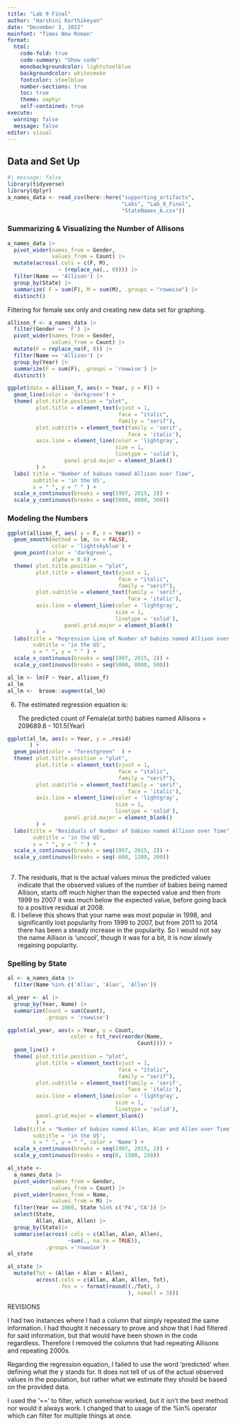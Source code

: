 ```yaml
---
title: "Lab 9 Final"
author: "Harshini Karthikeyan"
date: "December 3, 2022"
mainfont: "Times New Roman"
format: 
  html:
    code-fold: true
    code-summary: "Show code"
    monobackgroundcolor: lightsteelblue
    backgroundcolor: whitesmoke
    fontcolor: steelblue
    number-sections: true
    toc: true
    theme: zephyr
    self-contained: true
execute: 
  warning: false
  message: false
editor: visual
---
```


## Data and Set Up

```r
#| message: false
library(tidyverse)
library(dplyr)
a_names_data <- read_csv(here::here("supporting_artifacts",
                                    "Labs", "Lab_9_Final",
                                    "StateNames_A.csv"))
```

### Summarizing & Visualizing the Number of Allisons

```r
a_names_data |>   
  pivot_wider(names_from = Gender, 
              values_from = Count) |>
  mutate(across(.cols = c(F, M),
                ~ (replace_na(., 0)))) |>
  filter(Name == 'Allison') |>
  group_by(State) |>
  summarize( F = sum(F), M = sum(M), .groups = "rowwise") |>
  distinct()

```

Filtering for female sex only and creating new data set for graphing.

```r
allison_f <- a_names_data |>
  filter(Gender == 'F') |>
  pivot_wider(names_from = Gender, 
              values_from = Count) |>
  mutate(F = replace_na(F, 0)) |>
  filter(Name == 'Allison') |>
  group_by(Year) |>
  summarize(F = sum(F), .groups = 'rowwise') |>
  distinct()
```

```r
ggplot(data = allison_f, aes(x = Year, y = F)) +
  geom_line(color = 'darkgreen') +
  theme( plot.title.position = "plot",
         plot.title = element_text(vjust = 1,
                                   face = "italic",
                                   family = "serif"),
         plot.subtitle = element_text(family = 'serif',
                                      face = 'italic'), 
         axis.line = element_line(color = 'lightgray',
                                  size = 1,
                                  linetype = 'solid'),
                  panel.grid.major = element_blank()
         ) +
  labs( title = "Number of babies named Allison over Time",
        subtitle = 'in the US',
        x = " ", y = " " ) +
  scale_x_continuous(breaks = seq(1997, 2015, 2)) +
  scale_y_continuous(breaks = seq(5000, 8000, 500))
```

### Modeling the Numbers

```r
ggplot(allison_f, aes( y = F, x = Year)) +
  geom_smooth(method = lm, se = FALSE,
              color = 'lightskyblue') +
  geom_point(color = 'darkgreen',
              alpha = 0.6) +
  theme( plot.title.position = "plot",
         plot.title = element_text(vjust = 1,
                                   face = "italic",
                                   family = "serif"),
         plot.subtitle = element_text(family = 'serif',
                                      face = 'italic'), 
         axis.line = element_line(color = 'lightgray',
                                  size = 1,
                                  linetype = 'solid'),
                  panel.grid.major = element_blank()
         ) +
  labs(title = "Regression Line of Number of babies named Allison over Time",
        subtitle = 'in the US',
        x = " ", y = " " ) +
  scale_x_continuous(breaks = seq(1997, 2015, 2)) +
  scale_y_continuous(breaks = seq(5000, 8000, 500))
```

```r
al_lm <- lm(F ~ Year, allison_f)
al_lm
al_lm <-  broom::augment(al_lm)
```

6.  The estimated regression equation is:

    The predicted count of Female(at birth) babies named Allisons = 209689.8 - 101.5(Year)

```r
ggplot(al_lm, aes(x = Year, y = .resid)
       ) +
  geom_point(color = "forestgreen"  ) +
  theme( plot.title.position = "plot",
         plot.title = element_text(vjust = 1,
                                   face = "italic",
                                   family = "serif"),
         plot.subtitle = element_text(family = 'serif',
                                      face = 'italic'), 
         axis.line = element_line(color = 'lightgray',
                                  size = 1,
                                  linetype = 'solid'),
                  panel.grid.major = element_blank()
         ) +
  labs(title = "Residuals of Number of babies named Allison over Time",
        subtitle = 'in the US',
        x = " ", y = " " ) +
  scale_x_continuous(breaks = seq(1997, 2015, 2)) +
  scale_y_continuous(breaks = seq(-600, 1200, 200))
  
```

7.  The residuals, that is the actual values minus the predicted values indicate that the observed values of the number of babies being named Allison, starts off much higher than the expected value and then from 1999 to 2007 it was much below the expected value, before going back to a positive residual at 2008.
8.  I believe this shows that your name was most popular in 1998, and significantly lost popularity from 1999 to 2007, but from 2011 to 2014 there has been a steady increase in the popularity. So I would not say the name Allison is 'uncool', though it was for a bit, it is now slowly regaining popularity.

### Spelling by State

```r
al <- a_names_data |>
  filter(Name %in% c('Allan', 'Alan', 'Allen'))

al_year <- al |>
  group_by(Year, Name) |>
  summarize(Count = sum(Count),
            .groups = 'rowwise') 

ggplot(al_year, aes(x = Year, y = Count,
                    color = fct_rev(reorder(Name,
                                         Count)))) +
  geom_line() +
  theme( plot.title.position = "plot",
         plot.title = element_text(vjust = 1,
                                   face = "italic",
                                   family = "serif"),
         plot.subtitle = element_text(family = 'serif',
                                      face = 'italic'), 
         axis.line = element_line(color = 'lightgray',
                                  size = 1,
                                  linetype = 'solid'),
         panel.grid.major = element_blank()
         ) +
  labs(title = "Number of babies named Allan, Alan and Allen over Time",
        subtitle = 'in the US',
        x = " ", y = " ", color = 'Name') +
  scale_x_continuous(breaks = seq(1997, 2015, 2)) +
  scale_y_continuous(breaks = seq(0, 1500, 250))
```

```r
al_state <- 
  a_names_data |>
  pivot_wider(names_from = Gender, 
              values_from = Count) |>
  pivot_wider(names_from = Name, 
              values_from = M) |> 
  filter(Year == 2000, State %in% c('PA','CA')) |>
  select(State,
         Allan, Alan, Allen) |>
  group_by(State)|>
  summarise(across(.cols = c(Allan, Alan, Allen), 
                   ~sum(., na.rm = TRUE)),
            .groups ='rowwise')
al_state
```

```r
al_state |> 
  mutate(Tot = (Allan + Alan + Allen),
         across(.cols = c(Allan, Alan, Allen, Tot),
                .fns = ~ format(round((./Tot), 3
                                      ), nsmall = 3)))
```

REVISIONS

I had two instances where I had a column that simply repeated the same information. I had thought it necessary to prove and show that I had filtered for said information, but that would have been shown in the code regardless. Therefore I removed the columns that had repeating Allisons and repeating 2000s.

Regarding the regression equation, I failed to use the word 'predicted' when defining what the y stands for. It does not tell of us of the actual observed values in the population, but rather what we estimate they should be based on the provided data.

I used the '==' to filter, which somehow worked, but it isn't the best method nor would it always work. I changed that to usage of the %in% operator which can filter for multiple things at once.

